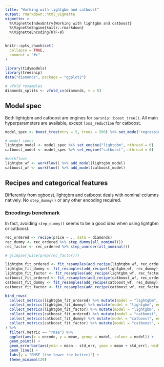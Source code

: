 ```yaml
---
title: "Working with lightgbm and catboost"
output: rmarkdown::html_vignette
vignette: >
  %\VignetteIndexEntry{Working with lightgbm and catboost}
  %\VignetteEngine{knitr::rmarkdown}
  %\VignetteEncoding{UTF-8}
---
```


```r
knitr::opts_chunk$set(
  collapse = TRUE,
  comment = "#>"
)
```

```r
library(tidymodels)
library(treesnip)
data("diamonds", package = "ggplot2")

# vfold resamples
diamonds_splits <- vfold_cv(diamonds, v = 5)
```

## Model spec

Both lightgbm and catboost are engines for `parsnip::boost_tree()`. All main hyperparameters are available, except `loss_reduction` for catboost.

```r
model_spec <- boost_tree(mtry = 5, trees = 500) %>% set_mode("regression")

# model specs
lightgbm_model <- model_spec %>% set_engine("lightgbm", nthread = 6)
catboost_model <- model_spec %>% set_engine("catboost", nthread = 6)

#workflows
lightgbm_wf <- workflow() %>% add_model(lightgbm_model)
catboost_wf <- workflow() %>% add_model(catboost_model)
```

## Recipes and categorical features

Differently from xgboost, lightgbm and catboost deals with nominal columns natively. No `step_dummy()` or any other encoding required.

### Encodings benchmark

In fact, avoiding `step_dummy()` seems to be a good idea when using lightgbm or catboost.

```r
rec_ordered <- recipe(price ~ ., data = diamonds) 
rec_dummy <- rec_ordered %>% step_dummy(all_nominal())
rec_factor <- rec_ordered %>% step_unorder(all_nominal())

# glimpse(juice(prep(rec_factor)))

lightgbm_fit_ordered <- fit_resamples(add_recipe(lightgbm_wf, rec_ordered), resamples = diamonds_splits)
lightgbm_fit_dummy <- fit_resamples(add_recipe(lightgbm_wf, rec_dummy), resamples = diamonds_splits)
lightgbm_fit_factor <- fit_resamples(add_recipe(lightgbm_wf, rec_factor), resamples = diamonds_splits)
catboost_fit_ordered <- fit_resamples(add_recipe(catboost_wf, rec_ordered), resamples = diamonds_splits)
catboost_fit_dummy <- fit_resamples(add_recipe(catboost_wf, rec_dummy), resamples = diamonds_splits)
catboost_fit_factor <- fit_resamples(add_recipe(catboost_wf, rec_factor), resamples = diamonds_splits)
```


```r
bind_rows(
  collect_metrics(lightgbm_fit_ordered) %>% mutate(model = "lightgbm", encode = "ordered"),
  collect_metrics(lightgbm_fit_dummy) %>% mutate(model = "lightgbm", encode = "dummy"),
  collect_metrics(lightgbm_fit_factor) %>% mutate(model = "lightgbm", encode = "factor"),
  collect_metrics(catboost_fit_ordered) %>% mutate(model = "catboost", encode = "ordered"),
  collect_metrics(catboost_fit_dummy) %>% mutate(model = "catboost", encode = "dummy"),
  collect_metrics(catboost_fit_factor) %>% mutate(model = "catboost", encode = "factor")
) %>%
  filter(.metric == "rmse") %>%
  ggplot(aes(x = encode, y = mean, group = model, colour = model)) +
  geom_point() +
  geom_errorbar(aes(ymin = mean - std_err, ymax = mean + std_err), width = 0.2) +
  geom_line() +
  labs(y = "RMSE (the lower the better)") +
  theme_minimal(20)
```
